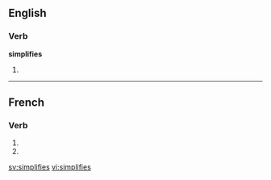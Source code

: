 ==English==

===Verb===
'''simplifies'''

# {{third-person singular of|[[simplify]]}}

{{see|simplifiés}}

----

==French==

===Verb===
{{fr-verb-form}}

# {{form of|[[second-person|Second-person]] [[singular]] [[present indicative]]|[[simplifier]]|lang=French}}
# {{form of|Second-person singular [[present subjunctive]]|simplifier|lang=French}}

[[sv:simplifies]]
[[vi:simplifies]]